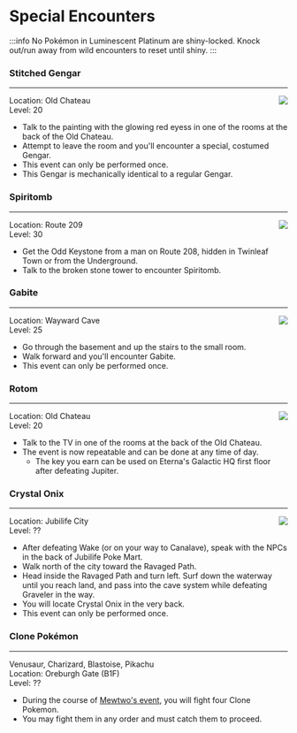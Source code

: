 # Special Encounters
:::info
No Pokémon in Luminescent Platinum are shiny-locked. Knock out/run away from wild encounters to reset until shiny.
:::
### Stitched Gengar
---
<img src="https://raw.githubusercontent.com/TeamLumi/luminescent-team/main/static/img/pm0094_01_00_00_L.png" align="right" />Location: Old Chateau  
Level: 20
- Talk to the painting with the glowing red eyess in one of the rooms at the back of the Old Chateau.
- Attempt to leave the room and you'll encounter a special, costumed Gengar.
- This event can only be performed once.
- This Gengar is mechanically identical to a regular Gengar.

### Spiritomb
---
<img src="https://raw.githubusercontent.com/TeamLumi/luminescent-team/main/static/img/pm0442_00_00_00_L.png" align="right" />Location: Route 209  
Level: 30
- Get the Odd Keystone from a man on Route 208, hidden in Twinleaf Town or from the Underground.
- Talk to the broken stone tower to encounter Spiritomb.

### Gabite
---
<img src="https://raw.githubusercontent.com/TeamLumi/luminescent-team/main/static/img/pm0444_00_00_00_L.png" align="right" />Location: Wayward Cave  
Level: 25
- Go through the basement and up the stairs to the small room.
- Walk forward and you'll encounter Gabite.
- This event can only be performed once.

### Rotom
---
<img src="https://raw.githubusercontent.com/TeamLumi/luminescent-team/main/static/img/pm0479_00_02_00_L.png" align="right" />Location: Old Chateau  
Level: 20
- Talk to the TV in one of the rooms at the back of the Old Chateau.
- The event is now repeatable and can be done at any time of day.
	- The key you earn can be used on Eterna's Galactic HQ first floor after defeating Jupiter.
	
### Crystal Onix
--- 
<img src="https://raw.githubusercontent.com/TeamLumi/luminescent-team/main/static/img/pm0095_01_00_00_L.png" align="right" />Location: Jubilife City  
Level: ??
- After defeating Wake (or on your way to Canalave), speak with the NPCs in the back of Jubilife Poke Mart.
- Walk north of the city toward the Ravaged Path.
- Head inside the Ravaged Path and turn left. Surf down the waterway until you reach land, and pass into the cave system while defeating Graveler in the way.
- You will locate Crystal Onix in the very back.
- This event can only be performed once.
	
### Clone Pokémon
---
Venusaur, Charizard, Blastoise, Pikachu  
Location: Oreburgh Gate (B1F)  
Level: ??
- During the course of [Mewtwo's event](legendaries.mdx#mewtwo), you will fight four Clone Pokemon.
- You may fight them in any order and must catch them to proceed.

